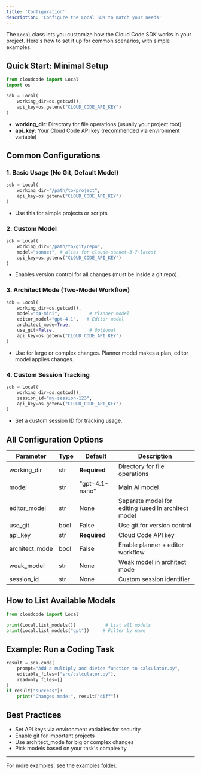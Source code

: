 ```yaml
---
title: 'Configuration'
description: 'Configure the Local SDK to match your needs'
---
```

The `Local` class lets you customize how the Cloud Code SDK works in your project. Here's how to set it up for common scenarios, with simple examples.

## Quick Start: Minimal Setup

```python
from cloudcode import Local
import os

sdk = Local(
    working_dir=os.getcwd(),
    api_key=os.getenv("CLOUD_CODE_API_KEY")
)
```
- **working_dir**: Directory for file operations (usually your project root)
- **api_key**: Your Cloud Code API key (recommended via environment variable)

## Common Configurations

### 1. Basic Usage (No Git, Default Model)
```python
sdk = Local(
    working_dir="/path/to/project",
    api_key=os.getenv("CLOUD_CODE_API_KEY")
)
```
- Use this for simple projects or scripts.

### 2. Custom Model
```python
sdk = Local(
    working_dir="/path/to/git/repo",
    model="sonnet", # alias for claude-sonnet-3-7-latest
    api_key=os.getenv("CLOUD_CODE_API_KEY")
)
```
- Enables version control for all changes (must be inside a git repo).

### 3. Architect Mode (Two-Model Workflow)
```python
sdk = Local(
    working_dir=os.getcwd(),
    model="o4-mini",           # Planner model
    editor_model="gpt-4.1",   # Editor model
    architect_mode=True,
    use_git=False,             # Optional
    api_key=os.getenv("CLOUD_CODE_API_KEY")
)
```
- Use for large or complex changes. Planner model makes a plan, editor model applies changes.

### 4. Custom Session Tracking
```python
sdk = Local(
    working_dir=os.getcwd(),
    session_id="my-session-123",
    api_key=os.getenv("CLOUD_CODE_API_KEY")
)
```
- Set a custom session ID for tracking usage.

## All Configuration Options

| Parameter        | Type    | Default           | Description |
|------------------|---------|-------------------|-------------|
| working_dir      | str     | **Required**      | Directory for file operations |
| model            | str     | "gpt-4.1-nano"    | Main AI model |
| editor_model     | str     | None              | Separate model for editing (used in architect mode) |
| use_git          | bool    | False             | Use git for version control |
| api_key          | str     | **Required**              | Cloud Code API key |
| architect_mode   | bool    | False             | Enable planner + editor workflow |
| weak_model       | str     | None              | Weak model in architect mode |
| session_id       | str     | None              | Custom session identifier |

## How to List Available Models

```python
from cloudcode import Local

print(Local.list_models())           # List all models
print(Local.list_models("gpt"))     # Filter by name
```

## Example: Run a Coding Task

```python
result = sdk.code(
    prompt="Add a multiply and divide function to calculator.py",
    editable_files=["src/calculator.py"],
    readonly_files=[]
)
if result["success"]:
    print("Changes made:", result["diff"])
```

## Best Practices
- Set API keys via environment variables for security
- Enable git for important projects
- Use architect_mode for big or complex changes
- Pick models based on your task's complexity

---

For more examples, see the [examples folder](../../cloud-coding/examples/).